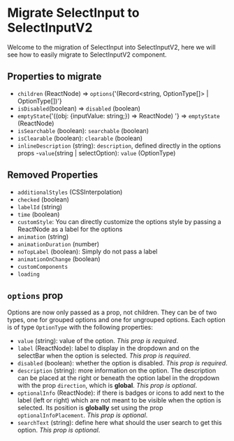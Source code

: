 
<Meta title="Migrations/SelectInput to SelectInputV2"/>


# Migrate SelectInput to SelectInputV2

Welcome to the migration of SelectInput into SelectInputV2, here we will see how to easily migrate to SelectInputV2 component.

## Properties to migrate
- `children` (ReactNode) => `options`{'(Record<string, OptionType[]> | OptionType[])'}
- `isDisabled`(boolean) => `disabled` (boolean)
- `emptyState`{'((obj: {inputValue: string;}) => ReactNode) '} => `emptyState` (ReactNode)
- `isSearchable` (boolean): `searchable` (boolean)
- `isClearable` (boolean): `clearable` (boolean)
- `inlineDescription` (string): `description`, defined directly in the options props
-`value`(string | selectOption): `value` (OptionType)

## Removed Properties
- `additionalStyles` (CSSInterpolation)
- `checked` (boolean)
- `labelId` (string)
- `time` (boolean)
- `customStyle`: You can directly customize the options style by passing a ReactNode as a label for the options
- `animation` (string)
- `animationDuration` (number)
- `noTopLabel` (boolean): Simply do not pass a label
- `animationOnChange` (boolean)
- `customComponents`
- `loading`

## `options` prop
Options are now only passed as a prop, not children. They can be of two types, one for grouped options and one for ungrouped options. Each option is of type `OptionType` with the following properties: 
- `value` (string): value of the option. _This prop is required_.
- `label` (ReactNode): label to display in the dropdown and on the selectBar when the option is selected. _This prop is required_.
- `disabled` (boolean): whether the option is disabled. _This prop is required_.
- `description` (string): more information on the option. The description can be placed at the right or beneath the option label in the dropdown with the prop `direction`, which is **global**. _This prop is optional_.
- `optionalInfo` (ReactNode): if there is badges or icons to add next to the label (left or right) which are not meant to be visible when the option is selected. Its position is **globally** set using the prop `optionalInfoPlacement`. _This prop is optional_.
- `searchText` (string): define here what should the user search to get this option. _This prop is optional_.